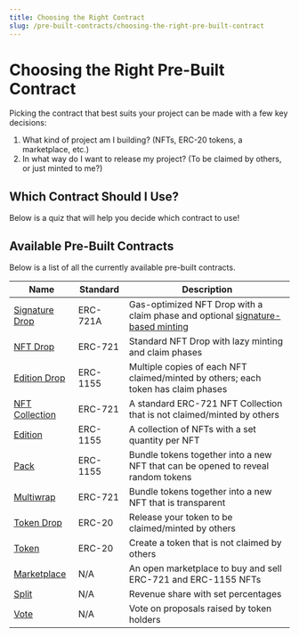 ```yaml
---
title: Choosing the Right Contract
slug: /pre-built-contracts/choosing-the-right-pre-built-contract
---
```



# Choosing the Right Pre-Built Contract

Picking the contract that best suits your project can be made with a few key decisions:

1. What kind of project am I building? (NFTs, ERC-20 tokens, a marketplace, etc.)
2. In what way do I want to release my project? (To be claimed by others, or just minted to me?)

## Which Contract Should I Use?

Below is a quiz that will help you decide which contract to use!

<WhichContractQuiz />

## Available Pre-Built Contracts

Below is a list of all the currently available pre-built contracts.

| Name                                                  | Standard | Description                                                                                                                     |
| ----------------------------------------------------- | -------- | ------------------------------------------------------------------------------------------------------------------------------- |
| [Signature Drop](/pre-built-contracts/signature-drop) | ERC-721A | Gas-optimized NFT Drop with a claim phase and optional [signature-based minting](/web3-sdk/advanced-features/on-demand-minting) |
| [NFT Drop](/pre-built-contracts/nft-drop)             | ERC-721  | Standard NFT Drop with lazy minting and claim phases                                                                            |
| [Edition Drop](/pre-built-contracts/edition-drop)     | ERC-1155 | Multiple copies of each NFT claimed/minted by others; each token has claim phases                                               |
| [NFT Collection](/pre-built-contracts/nft-collection) | ERC-721  | A standard ERC-721 NFT Collection that is not claimed/minted by others                                                          |
| [Edition](/pre-built-contracts/edition)               | ERC-1155 | A collection of NFTs with a set quantity per NFT                                                                                |
| [Pack](/pre-built-contracts/pack)                     | ERC-1155 | Bundle tokens together into a new NFT that can be opened to reveal random tokens                                                |
| [Multiwrap](/pre-built-contracts/multiwrap)           | ERC-721  | Bundle tokens together into a new NFT that is transparent                                                                       |
| [Token Drop](/pre-built-contracts/token-drop)         | ERC-20   | Release your token to be claimed/minted by others                                                                               |
| [Token](/pre-built-contracts/token)                   | ERC-20   | Create a token that is not claimed by others                                                                                    |
| [Marketplace](/pre-built-contracts/marketplace)       | N/A      | An open marketplace to buy and sell ERC-721 and ERC-1155 NFTs                                                                   |
| [Split](/pre-built-contracts/split)                   | N/A      | Revenue share with set percentages                                                                                              |
| [Vote](/pre-built-contracts/vote)                     | N/A      | Vote on proposals raised by token holders                                                                                       |
